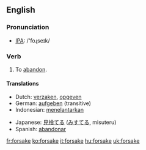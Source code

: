 ==English==
=== Pronunciation ===
*[[w:IPA|IPA]]: /'foɻseɪk/

=== Verb ===
{{irregverb|'''to forsake'''|'''[[forsakes]]'''|'''[[forsook]]'''|'''[[forsaken]]'''|'''[[forsaking]]'''}}

#To [[abandon]].

==== Translations ====
{{top}}
*Dutch: [[verzaken]], [[opgeven]]
*German: [[aufgeben]] (transitive)
*Indonesian: [[telantar|menelantarkan]]
{{mid}}
*Japanese: [[見捨てる]] ([[みすてる]], misuteru)
*Spanish: [[abandonar]]
{{bottom}}

[[fr:forsake]]
[[ko:forsake]]
[[it:forsake]]
[[hu:forsake]]
[[uk:forsake]]
